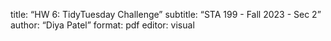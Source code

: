 title: "HW 6: TidyTuesday Challenge"
subtitle: "STA 199 - Fall 2023 - Sec 2"
author: "Diya Patel"
format: pdf
editor: visual
